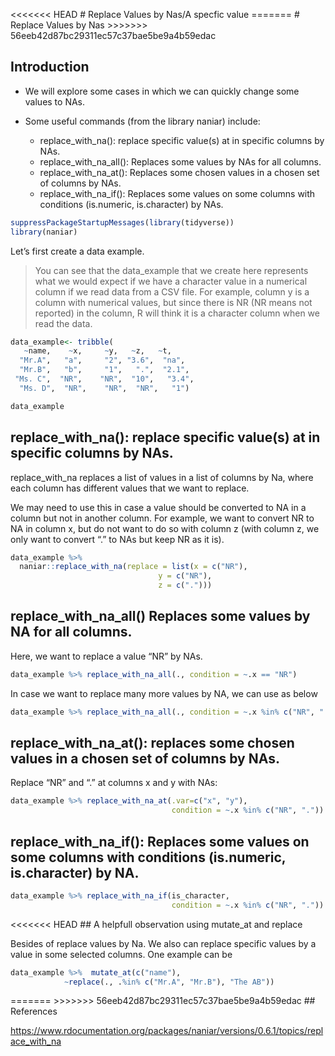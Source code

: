 <<<<<<< HEAD
# Replace Values by Nas/A specfic value
=======
# Replace Values by Nas
>>>>>>> 56eeb42d87bc29311ec57c37bae5be9a4b59edac

## Introduction

- We will explore some cases in which we can quickly change some values to NAs.

- Some useful commands (from the library naniar) include:

  - replace_with_na(): replace specific value(s) at in specific columns by NAs. \
  - replace_with_na_all(): Replaces some values by NAs for all columns. \
  - replace_with_na_at(): Replaces some chosen values in a chosen set of columns by NAs.
  - replace_with_na_if(): Replaces some values on some columns with conditions (is.numeric, is.character) by NAs.


```r
suppressPackageStartupMessages(library(tidyverse)) 
library(naniar)
```

Let's first create a data example. 

> You can see that the data_example that we create here represents what we would expect if we have a character value in a numerical column if we read data from a CSV file. For example, column y is a column with numerical values, but since there is NR (NR means not reported) in the column, R will think it is a character column when we read the data. 


```r
data_example<- tribble(
   ~name,    ~x,     ~y,   ~z,   ~t,
  "Mr.A",   "a",     "2", "3.6",  "na",    
  "Mr.B",   "b",     "1",   ".",  "2.1",
 "Ms. C",  "NR",    "NR",  "10",   "3.4",
  "Ms. D",  "NR",    "NR",  "NR",   "1")
```
```r
data_example
```

## replace_with_na(): replace specific value(s) at in specific columns by NAs.

replace_with_na replaces a list of values in a list of columns by Na, where each column has different values that we want to replace.

We may need to use this in case a value should be converted to NA in a column but not in another column. For example, we want to convert NR to NA in column x, but do not want to do so with column z (with column z, we only want to convert "." to NAs but keep NR as it is).

```r
data_example %>% 
  naniar::replace_with_na(replace = list(x = c("NR"), 
                                 y = c("NR"), 
                                 z = c(".")))
```

## replace_with_na_all() Replaces some values by NA for all columns.

Here, we want to replace a value "NR" by NAs.

```r
data_example %>% replace_with_na_all(., condition = ~.x == "NR")
```

In case we want to replace many more values by NA, we can use $%in%$ as below

```r
data_example %>% replace_with_na_all(., condition = ~.x %in% c("NR", "."))
```

## replace_with_na_at(): replaces some chosen values in a chosen set of columns by NAs.

Replace "NR" and "." at columns x and y with NAs:

```r
data_example %>% replace_with_na_at(.var=c("x", "y"), 
                                    condition = ~.x %in% c("NR", "."))
```

## replace_with_na_if(): Replaces some values on some columns with conditions (is.numeric, is.character) by NA.

```r
data_example %>% replace_with_na_if(is_character, 
                                    condition = ~.x %in% c("NR", "."))
```

<<<<<<< HEAD
## A helpfull observation using mutate_at and replace

Besides of replace values by Na. We also can replace specific values by a value in some selected columns. One example can be

```r
data_example %>%  mutate_at(c("name"),
            ~replace(., .%in% c("Mr.A", "Mr.B"), "The AB"))
```



=======
>>>>>>> 56eeb42d87bc29311ec57c37bae5be9a4b59edac
## References

[https://www.rdocumentation.org/packages/naniar/versions/0.6.1/topics/replace_with_na](https://www.rdocumentation.org/packages/naniar/versions/0.6.1/topics/replace_with_na)











